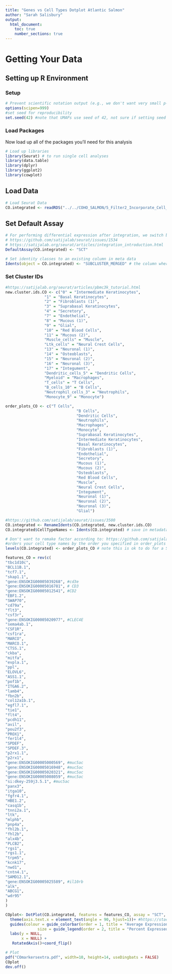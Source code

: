 ```yaml
---
title: "Genes vs Cell Types Dotplot Atlantic Salmon"
author: "Sarah Salisbury"
output:
  html_document:
    toc: true
    number_sections: true
---
```


# Getting Your Data

## Setting up R Environment

### Setup
```r
# Prevent scientific notation output (e.g., we don't want very small p-values to be output as say 10^-9)
options(scipen=999)
#set seed for reproducibility
set.seed(42) #note that UMAPs use seed of 42, not sure if setting seed here overrides this.

```

### Load Packages

Now load up all of the packages you'll need for this analysis

```r
# Load up libraries
library(Seurat) # to run single cell analyses
library(data.table)
library(dplyr)
library(ggplot2)
library(cowplot)
```

## Load Data
```r
# Load Seurat Data
CO.integrated <- readRDS("../../COHO_SALMON/5_Filter2_Incorporate_Cell_Substructuring/CO.integrated_filter2_subset.rds")
```

## Set Default Assay
```r
# For performing differential expression after integration, we switch back to the SCT data
# https://github.com/satijalab/seurat/issues/1534
# https://satijalab.org/seurat/articles/integration_introduction.html
DefaultAssay(CO.integrated) <- "SCT"
```

```r
# Set identity classes to an existing column in meta data
Idents(object = CO.integrated) <- "SUBCLUSTER_MERGED" # the column where we broke down immune and cluster 12 cells
```

### Set Cluster IDs
```r
#https://satijalab.org/seurat/articles/pbmc3k_tutorial.html
new.cluster.ids.CO <- c("0" = "Intermediate Keratinocytes",
                 "1" = "Basal Keratinocytes",
                 "2" = "Fibroblasts (1)",
                 "3" = "Suprabasal Keratinocytes", 
                 "4" = "Secretory", 
                 "7" = "Endothelial", 
                 "8" = "Mucous (1)", 
                 "9" = "Glial", 
                 "10" = "Red Blood Cells", 
                 "11" = "Mucous (2)", 
                 "Muscle_cells" = "Muscle", 
                 "Ltk_cells" = "Neural Crest Cells", 
                 "13" = "Neuronal (1)",
                 "14" = "Osteoblasts", 
                 "15" = "Neuronal (2)", 
                 "16" = "Neuronal (3)", 
                 "17" = "Integument",
                 "Dendritic_cells_5" = "Dendritic Cells",
                 "Myeloid" = "Macrophages",
                 "T_cells" = "T Cells",
                 "B_cells_10" = "B Cells",
                 "Neutrophil_cells_3" = "Neutrophils",
                 "Monocyte_9" = "Monocyte")

order_plots_CO <- c("T Cells",
                               "B Cells",
                               "Dendritic Cells",
                               "Neutrophils",
                               "Macrophages",
                               "Monocyte",
                               "Suprabasal Keratinocytes",
                               "Intermediate Keratinocytes",
                               "Basal Keratinocytes",
                               "Fibroblasts (1)",
                               "Endothelial",
                               "Secretory", 
                               "Mucous (1)", 
                               "Mucous (2)",
                               "Osteoblasts",
                               "Red Blood Cells",
                               "Muscle",
                               "Neural Crest Cells",
                               "Integument",
                               "Neuronal (1)",
                               "Neuronal (2)",
                               "Neuronal (3)", 
                               "Glial")

#https://github.com/satijalab/seurat/issues/3500
CO.integrated <- RenameIdents(CO.integrated, new.cluster.ids.CO)
CO.integrated$CellTypeNames <- Idents(CO.integrated) # save in metadata

# Don't want to remake factor according to: https://github.com/satijalab/seurat/issues/3500
#orders your cell type names by the order you specified in order_plots
levels(CO.integrated) <- order_plots_CO # note this is ok to do for a Seurat object but not ok for levels in a factor in a column! As the latter will rename all your levels !!!
```

```r
features_CO = rev(c(
"tbc1d10c",
"BCL11B.1",
"tcf7.1",
"skap1.1",
"gene:ENSOKIG00005039268", #cd3e
"gene:ENSOKIG00005016781", # CD3
"gene:ENSOKIG00005012541", #CD2
"EBF1.2",
"SWAP70",
"cd79a",
"flt3",
"csf3r",
"gene:ENSOKIG00005020977", #CLEC4E
"sema4ab.1",
"CSF1R",
"csf1ra",
"MARCO",
"MARCO.1",
"CTSS.1",
"ckba",
"mitfa",
"evpla.1",
"ppl",
"ELOVL6",
"ASS1.1",
"pof1b",
"ITGA6.2",
"lamb4",
"fbn2b",
"col12a1b.1",
"egfl7.1",
"tie1",
"flt4",
"pcdh11",
"avil",
"pou2f3",
"PROX1",
"fer1l4",
"SPDEF",
"SPDEF.3",
"p2rx1.1",
"p2rx1",
"gene:ENSOKIG00005000569", #muc5ac
"gene:ENSOKIG00005016948", #muc5ac
"gene:ENSOKIG00005020321", #muc5ac
"gene:ENSOKIG00005008059", #muc5ac
"si:dkey-259j3.5.1", #muc5ac
"panx3",
"itga10",
"fgfr4.1",
"HBE1.2",
"casq1b",
"tnni2a.1",
"ltk",
"mlphb",
"pnp4a",
"fhl2b.1",
"fhl2b",
"alx4b",
"PLCB2",
"rgs1",
"rgs1.1",
"trpm5",
"kcnk17",
"nwd1",
"cntn4.1",
"SAMD12.1",
"gene:ENSOKIG00005025589", #il10rb
"alk",
"ABCG1",
"wdr95"
)
)

COplot<- DotPlot(CO.integrated, features = features_CO, assay = "SCT",  cols = c("white", "black")) +
  theme(axis.text.x = element_text(angle = 90, hjust=1))+ #https://stackoverflow.com/questions/30510653/left-align-tick-mark-labels-in-r-ggplot
  guides(colour = guide_colorbar(order = 1, title = "Average Expression"), #https://stackoverflow.com/questions/11393123/controlling-ggplot2-legend-display-order
              size = guide_legend(order = 2, title = "Percent Expressed")) +
  labs(y = NULL,
       x = NULL) +
   RotatedAxis()+coord_flip()

# Plot
pdf("COmarkersextra.pdf", width=10, height=14, useDingbats = FALSE)
COplot
dev.off()
```
